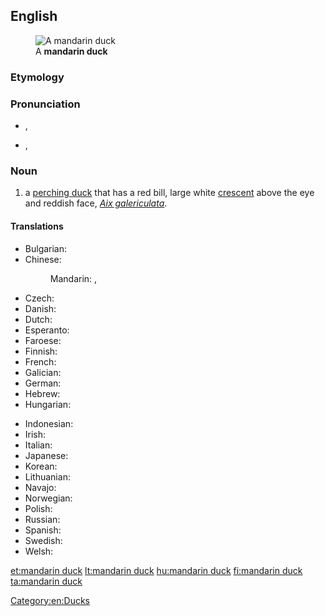 ==English==
[[Image:Mandarin.duck.arp.jpg|thumb|A '''mandarin duck''']]

===Etymology===
{{rfe}}

===Pronunciation===
* {{a|UK}} {{IPA|/ˈmændərɪn dʌk/}}, {{X-SAMPA|/"m{nd@rIn dVk/}}
* {{a|US}} {{IPA|/ˈmændərɪn dʌk/}}, {{X-SAMPA|/"m{nd@rIn dVk/}}
*: {{rhymes|ʌk}}

===Noun===
{{wikipedia}}
{{en-noun|head=[[mandarin]] [[duck]]}}

# a [[perching duck]] that has a red bill, large white [[crescent]] above the eye and reddish face, ''[[Aix galericulata]]''.

====Translations====
{{trans-top|bird}}
* Bulgarian: {{t|bg|мандаринка|tr=mandarinka|f}}
* Chinese:
*: Mandarin: {{t|cmn|鴛鴦}}, {{t+|cmn|鸳鸯|tr=yuān yāng}}
* Czech: {{t|cs|kachnička mandarinská|f}}
* Danish: {{t|da|mandarinand|c}}
* Dutch: {{t|nl|mandarijneend}}
* Esperanto: {{t|eo|mandarenanaso}}
* Faroese: {{t|fo|seglont|f}}
* Finnish: {{t+|fi|mandariinisorsa}}
* French: {{t+|fr|canard mandarin|m}}
* Galician: {{t|gl|pato mandarín|m}}
* German: {{t+|de|Mandarinente|f}}
* Hebrew: {{t|he|מנדרין סיני|tr=mandarin sini|m}}
* Hungarian: {{t+|hu|mandarinréce}}
{{trans-mid}}
* Indonesian: {{t|id|bebek mandarin}}
* Irish: {{t|ga|lacha mhandrach|f}}
* Italian: {{t|it|anatra mandarina|f}}
* Japanese: {{t|ja|オシドリ|tr=oshidori}}
* Korean: {{t+|ko|원앙|tr=wonang}}
* Lithuanian: {{t+|lt|mandarininė antis}}
* Navajo: {{t|nv|Náátsʼózídę́ę́ʼ naalʼeełí}}
* Norwegian: {{t|no|mandarinand}}
* Polish: {{t+|pl|mandarynka|f}}
* Russian: {{t+|ru|мандаринка|f}}
* Spanish: {{t|es|pato mandarín|m}}
* Swedish: {{t|sv|mandarinand|c}}
* Welsh: {{t|cy|hwyaden gribog}}
{{trans-bottom}}

[[Category:en:Ducks]]

[[et:mandarin duck]]
[[lt:mandarin duck]]
[[hu:mandarin duck]]
[[fi:mandarin duck]]
[[ta:mandarin duck]]